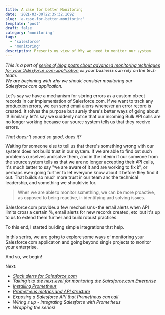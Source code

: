 ```yaml
---
title: A case for better Monitoring
date: '2021-03-30T22:35:32.169Z'
slug: 'a-case-for-better-monitoring'
template: 'post'
draft: false
category: 'monitoring'
tags:
  - 'salesforce'
  - 'monitoring'
description: Presents my view of Why we need to monitor our system
---
```


_This is a part of [series of blog posts about advanced monitoring techniques for your Salesforce.com application](/series-about-monitoring-your-salesforce-enterprise) so your business can rely on the tech team._  
_We are beginning with why we should consider monitoring our Salesforce.com application._

Let's say we have a mechanism for storing errors as a custom object records in our implementation of Salesforce.com. If we want to track any production errors, we can send email alerts whenever an error record is created. It solves the purpose but surely there's better ways of going about it! Similarly, let's say we suddenly notice that our incoming Bulk API calls are no longer working because our source system tells us that they receive errors.

_That doesn't sound so good, does it?_ 

Waiting for someone else to tell us that there's something wrong with our system does not build trust in our system. If we are able to find out such problems ourselves and solve them, and in the interim if our someone from the source system tells us that we are no longer accepting their API calls, it's much better to say "we are aware of it and are working to fix it", or perhaps even going further to let everyone know about it before they find it out. That builds so much more trust in our team and the technical leadership, and something we should vie for.

> When we are able to monitor something, we can be more proactive, as opposed to being reactive, in identifying and solving issues.

Salesforce.com provides a few mechanisms - the email alerts when API limits cross a certain %, email alerts for new records created, etc. but it's up to us to extend them further and build robust practices.

To this end, I started building simple integrations that help. 

In this series, we are going to explore some ways of monitoring your Salesforce.com application and going beyond single projects to monitor your enterprise.

And so, we begin!

Next:
- _[Slack alerts for Salesforce.com](/slack-alerts-for-salesforce)_
- _[Taking it to the next level for monitoring the Salesforce.com Enterprise](/next-level-monitoring-for-your-salesforce-enterprise)_
- _[Installing Prometheus](/installing-prometheus-on-heroku)_
- _[Prometheus metrics and API structure](/prometheus-metrics-and-api-structure)_
- _Exposing a Salesforce API that Prometheus can call_
- _Wiring it up - integrating Salesforce with Prometheus_
- _Wrapping the series!_
